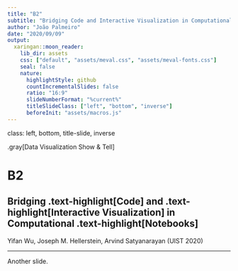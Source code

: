 ```yaml
---
title: "B2"
subtitle: "Bridging Code and Interactive Visualization in Computational Notebooks"
author: "João Palmeiro"
date: "2020/09/09"
output:
  xaringan::moon_reader:
    lib_dir: assets
    css: ["default", "assets/meval.css", "assets/meval-fonts.css"]
    seal: false
    nature:
      highlightStyle: github
      countIncrementalSlides: false
      ratio: "16:9"
      slideNumberFormat: "%current%"
      titleSlideClass: ["left", "bottom", "inverse"]
      beforeInit: "assets/macros.js"
---
```


class: left, bottom, title-slide, inverse

.gray[Data Visualization Show & Tell]

# B2

## Bridging .text-highlight[Code] and .text-highlight[Interactive Visualization] in Computational .text-highlight[Notebooks]

Yifan Wu, Joseph M. Hellerstein, Arvind Satyanarayan (UIST 2020)

---

Another slide.
